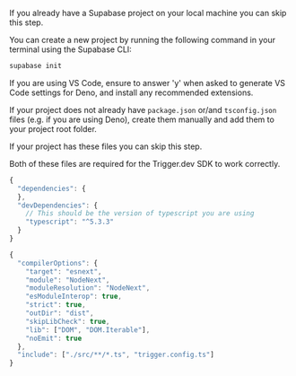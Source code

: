 <Step title="Optional step 1: create a new Supabase project">

<Info> If you already have a Supabase project on your local machine you can skip this step.</Info>

You can create a new project by running the following command in your terminal using the Supabase CLI:

```bash
supabase init
```

<Note>
  If you are using VS Code, ensure to answer 'y' when asked to generate VS Code settings for Deno,
  and install any recommended extensions.
</Note>

</Step>

<Step title="Optional step 2: create package.json and tsconfig.json files">

If your project does not already have `package.json` or/and `tsconfig.json` files (e.g. if you are using Deno), create them manually and add them to your project root folder.

<Info> If your project has these files you can skip this step.</Info>

Both of these files are required for the Trigger.dev SDK to work correctly.

```ts package.json
{
  "dependencies": {
  },
  "devDependencies": {
    // This should be the version of typescript you are using
    "typescript": "^5.3.3"
  }
}
```

```ts tsconfig.json
{
  "compilerOptions": {
    "target": "esnext",
    "module": "NodeNext",
    "moduleResolution": "NodeNext",
    "esModuleInterop": true,
    "strict": true,
    "outDir": "dist",
    "skipLibCheck": true,
    "lib": ["DOM", "DOM.Iterable"],
    "noEmit": true
  },
  "include": ["./src/**/*.ts", "trigger.config.ts"]
}
```

</Step>
